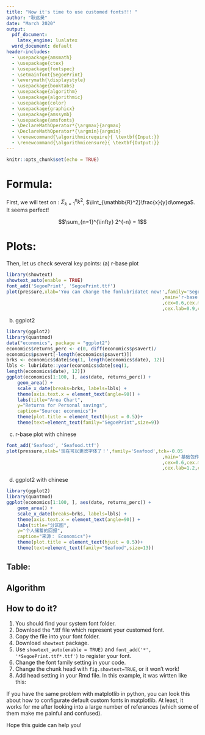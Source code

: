 ```yaml
---
title: "Now it's time to use customed fonts!!! "
author: "耿远昊"
date: "March 2020"
output:
  pdf_document:
    latex_engine: lualatex
  word_document: default
header-includes:
  - \usepackage{amsmath}
  - \usepackage{ctex}
  - \usepackage{fontspec}
  - \setmainfont{SegoePrint}
  - \everymath{\displaystyle} 
  - \usepackage{booktabs}
  - \usepackage{algorithm}
  - \usepackage{algorithmic}
  - \usepackage{color}
  - \usepackage{graphicx}
  - \usepackage{amssymb}
  - \usepackage{amsfonts}
  - \DeclareMathOperator*{\argmax}{argmax}
  - \DeclareMathOperator*{\argmin}{argmin}
  - \renewcommand{\algorithmicrequire}{ \textbf{Input:}}
  - \renewcommand{\algorithmicensure}{ \textbf{Output:}}
---
```

```r
knitr::opts_chunk$set(echo = TRUE)
```

# Formula:

First, we will test on \LaTeX: $\Sigma_{k=1}^{n}k^{2}$,  $\iint_{\mathbb{R}^2}\frac{x}{y}d\omega$. It seems perfect!

$$\sum_{n=1}^{\infty} 2^{-n} = 1$$

# Plots:

Then, let us check several key points:
\newline
(a) r-base plot
```r
library(showtext)
showtext_auto(enable = TRUE)
font_add('SegoePrint', 'SegoePrint.ttf')
plot(pressure,xlab='You can change the fonlubridatet now!',family='SegoePrint',tck=-0.05
                                                         ,main='r-base plot'
                                                         ,cex=0.6,cex.main=1
                                                         ,cex.lab=0.9,cex.axis=0.7)
```
(b) ggplot2

```r
library(ggplot2)
library(quantmod)
data("economics", package = "ggplot2")
economics$returns_perc <- c(0, diff(economics$psavert)/
economics$psavert[-length(economics$psavert)])
brks <- economics$date[seq(1, length(economics$date), 12)]
lbls <- lubridate::year(economics$date[seq(1,
length(economics$date), 12)])
ggplot(economics[1:100, ], aes(date, returns_perc)) +
    geom_area() +
    scale_x_date(breaks=brks, labels=lbls) +
    theme(axis.text.x = element_text(angle=90)) +
    labs(title="Area Chart",
    y="Returns for Personal savings",
    caption="Source: economics")+
    theme(plot.title = element_text(hjust = 0.5))+
    theme(text=element_text(family="SegoePrint",size=9))
```
(c) r-base plot with chinese
```r
font_add('Seafood', 'Seafood.ttf')
plot(pressure,xlab='现在可以更改字体了！',family='Seafood',tck=-0.05
                                                         ,main='基础包作图'
                                                         ,cex=0.6,cex.main=1.3
                                                         ,cex.lab=1.2,cex.axis=1.05)
```

(d) ggplot2 with chinese

```r
library(ggplot2)
library(quantmod)
ggplot(economics[1:100, ], aes(date, returns_perc)) +
    geom_area() +
    scale_x_date(breaks=brks, labels=lbls) +
    theme(axis.text.x = element_text(angle=90)) +
    labs(title="分区图",
    y="个人储蓄的回报",
    caption="来源： Economics")+
    theme(plot.title = element_text(hjust = 0.5))+
    theme(text=element_text(family="Seafood",size=13))
```

## Table:

\begin{center}
\begin{tabular}{ccc}
	\toprule
	First name & Last name & Grade \\
	\midrule
	John & B & 7.5 \\
	Bob & A & 5.2 \\
	Tom & E & 6.4 \\
	Gary & D & 2.3 \\
	Richard & A & 2\\
	Bach & C & 0.6\\
	\midrule
	6 Person & A & 7.5\\
	\bottomrule
\end{tabular}
\end{center}

## Algorithm

\begin{algorithm}
	\caption{AdaBoost二分类问题}
	\begin{algorithmic}[1]
		\REQUIRE{$M$个弱二分类器，$N$个训练样本，迭代轮数$T$}
		\ENSURE{$H_{Boost}$}
		\STATE $\alpha_0 \gets 0$
		\STATE $h_0(x_i) \gets 0,i=1,...,N$
		\FOR{each $t \in [1,T]$}
		\STATE $H_{t-1} \gets \sum_{i=0}^{t-1}\alpha_i h_0(x_i)$
		\STATE $w_{t,i} \gets e^{-y_i H_{t-1}(x_i)}$
		\STATE $h_t\gets\mathop{\argmin_{h}\sum_{i=1}^{N}w_{t,i} \mathbb{I}(y_i=h(x_i))}$
		\STATE $W_{t,i}\gets \frac{w_{t,i}}{\sum_{i=1}^N w_{t,i}}$
		\STATE $e_t\gets\sum_{i=1}^N W_{t,i}\mathbb{I}(y_i\ne h_t(x_i))$
		\IF{$e_t>\frac{1}{2}$}
		\STATE Break
		\ELSE
		\STATE $\alpha_t\gets\frac{1}{2}\ln\frac{1-e_t}{e_t}$
		\ENDIF
		\ENDFOR
		\RETURN $H_{Boost}=sign(\sum_{i=1}^T\alpha_i h_i(x))$
	\end{algorithmic}
\end{algorithm}

## How to do it?

(1) You should find your system font folder.
(2) Download the *.ttf file which represent your customed font.
(3) Copy the file into your font folder.
(4) Download `showtext` package.
(5) Use `showtext_auto(enable = TRUE)` and `font_add('*', '*SegoePrint.ttf*.ttf')` to register your font.
(6) Change the font family setting in your code.
(7) Change the chunk head with `fig.showtext=TRUE`, or it won't work!
(8) Add head setting in your Rmd file. In this example, it was wirtten like this:
\begin{figure}[htp]
	\centering
	\includegraphics[height=100mm,width=100mm]{font.png}
	\caption{Rmd Head of This Example}
	\label{leaves}
\end{figure}

If you have the same problem with matplotlib in python, you can look this [\textcolor{red}{instruction}](https://github.com/GYHHAHA/God-pit) about how to configurate default custom fonts in matplotlib. At least, it works for me after looking into a large number of referances (which some of them make me painful and confused).

Hope this guide can help you!